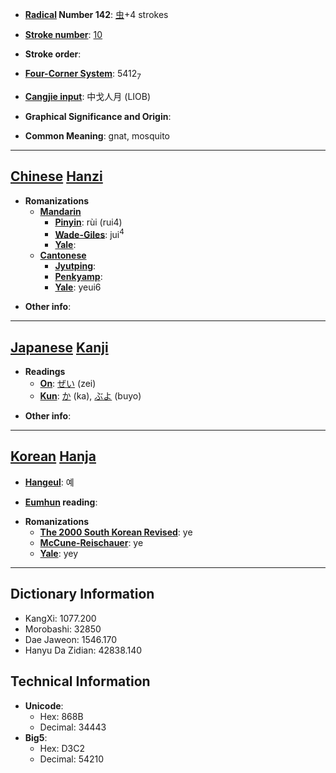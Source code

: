 * '''[[Wiktionary:Chinese radical index| Radical]] Number 142''': [[Wiktionary:Chinese radical index 虫|虫]]+4 strokes

* '''[[Wiktionary:Chinese total strokes index|Stroke number]]''': [[Wiktionary:Chinese total strokes index 10|10]]

* '''Stroke order''': 

* '''[[Wiktionary:Chinese four corner index|Four-Corner System]]''': 5412<sub>7</sub>

* '''[[Wiktionary:Chinese Cangjie index|Cangjie input]]''': 中戈人月 (LIOB)

* '''Graphical Significance and Origin''': 

* '''Common Meaning''': gnat, mosquito

----

== [[Chinese]] [[Hanzi]] ==

* '''Romanizations'''
** '''[[Mandarin]]'''
*** '''[[Pinyin]]''': rùi (rui4)
*** '''[[Wade-Giles]]''': jui<sup>4</sup>
*** '''[[Yale]]''': 
** '''[[Cantonese]]'''
*** '''[[Jyutping]]''':
*** '''[[Penkyamp]]''': 
*** '''[[Yale]]''': yeui6

* '''Other info''': 

----

== [[Japanese]] [[Kanji]] ==

* '''Readings'''
** '''[[On]]''': [[ぜい]] (zei)
** '''[[Kun]]''': [[か]] (ka), [[ぶよ]] (buyo)

* '''Other info''':  

----

== [[Korean]] [[Hanja]] ==

* '''[[Hangeul]]''': 예

* '''[[Eumhun]] reading''': 

* '''Romanizations'''
** '''[[The 2000 South Korean Revised Romanization|The 2000 South Korean Revised]]''': ye
** '''[[McCune-Reischauer]]''': ye
** '''[[Yale]]''': yey

----

== Dictionary Information ==

* KangXi: 1077.200
* Morobashi: 32850
* Dae Jaweon: 1546.170
* Hanyu Da Zidian: 42838.140

== Technical Information ==

* '''Unicode''':
** Hex: 868B
** Decimal: 34443
* '''Big5''':
** Hex: D3C2
** Decimal: 54210